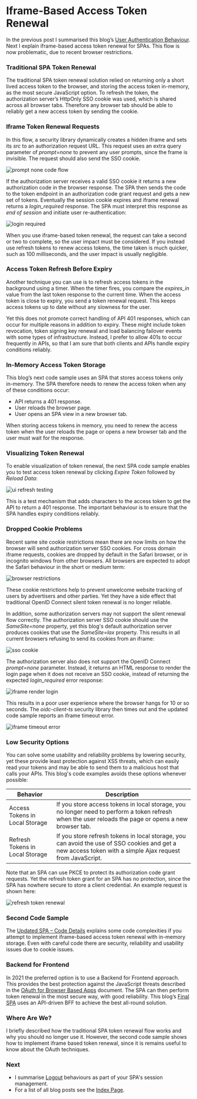 # Iframe-Based Access Token Renewal

In the previous post I summarised this blog’s <a href='federated-logins'>User Authentication Behaviour</a>. Next I explain iframe-based access token renewal for SPAs. This flow is now problematic, due to recent browser restrictions.

### Traditional SPA Token Renewal

The traditional SPA token renewal solution relied on returning only a short lived access token to the browser, and storing the access token in-memory, as the most secure JavaScript option. To refresh the token, the authorization server’s HttpOnly SSO cookie was used, which is shared across all browser tabs. Therefore any browser tab should be able to reliably get a new access token by sending the cookie.

### Iframe Token Renewal Requests

In this flow, a security library dynamically creates a hidden iframe and sets its *src* to an authorization request URL. This request uses an extra query parameter of *prompt=none* to prevent any user prompts, since the frame is invisible. The request should also send the SSO cookie.

![prompt none code flow](../images/150/prompt-none-code-flow.jpg?v=20240822)

If the authorization server receives a valid SSO cookie it returns a new authorization code in the browser response. The SPA then sends the code to the token endpoint in an authorization code grant request and gets a new set of tokens. Eventually the session cookie expires and iframe renewal returns a *login_required* response. The SPA must interpret this response as *end of session* and initiate user re-authentication:

![login required](../images/150/login-required.jpg?v=20240822)

When you use iframe-based token renewal, the request can take a second or two to complete, so the user impact must be considered. If you instead use 
refresh tokens to renew access tokens, the time taken is much quicker, such as 100 milliseconds, and the user impact is usually negligible. 

### Access Token Refresh Before Expiry

Another technique you can use is to refresh access tokens in the background using a timer. When the timer fires, you compare the *expires_in* value from the last token response to the current time. When the access token is close to expiry, you send a token renewal request. This keeps access tokens up to date without any slowness for the user.

Yet this does not promote correct handling of API 401 responses, which can occur for multiple reasons in addition to expiry. These might include token revocation, token signing key renewal and load balancing failover events with some types of infrastructure. Instead, I prefer to allow 401s to occur frequently in APIs, so that I am sure that both clients and APIs handle expiry conditions reliably.

### In-Memory Access Token Storage

This blog’s next code sample uses an SPA that stores access tokens only in-memory. The SPA therefore needs to renew the access token when any of these conditions occur:

- API returns a 401 response.
- User reloads the browser page.
- User opens an SPA view in a new browser tab.

When storing access tokens in memory, you need to renew the access token when the user reloads the page or opens a new browser tab and the user must wait for the response. 

### Visualizing Token Renewal

To enable visualization of token renewal, the next SPA code sample enables you to test access token renewal by clicking *Expire Token* followed by *Reload Data*:

![ui refresh testing](../images/150/ui-refresh-testing.jpg?v=20240822)

This is a test mechanism that adds characters to the access token to get the API to return a 401 response. The important behaviour is to ensure that the SPA handles expiry conditions reliably.

### Dropped Cookie Problems

Recent same site cookie restrictions mean there are now limits on how the browser will send authorization server SSO cookies. For cross domain iframe requests, cookies are dropped by default in the Safari browser, or in incognito windows from other browsers. All browsers are expected to adopt the Safari behaviour in the short or medium term:

![browser restrictions](../images/150/browser-restrictions.jpg)

These cookie restrictions help to prevent unwelcome website tracking of users by advertisers and other parties. Yet they have a side effect that traditional OpenID Connect silent token renewal is no longer reliable.

In addition, some authorization servers may not support the silent renewal flow correctly. The authorization server SSO cookie should use the *SameSite=none* property, yet this blog's default authorization server produces cookies that use the *SameSite=lax* property. This results in all current browsers refusing to send its cookies from an iframe:

![sso cookie](../images/150/sso-cookie.jpg?v=20240822)

The authorization server also does not support the OpenID Connect *prompt=none* parameter. Instead, it returns an HTML response to render the login page when it does not receive an SSO cookie, instead of returning the expected *login_required* error response:

![iframe render login](../images/150/iframe-render-login.jpg?v=20240822)

This results in a poor user experience where the browser hangs for 10 or so seconds. The *oidc-client-ts* security library then times out and the updated code sample reports an iframe timeout error.

![iframe timeout error](../images/150/iframe-timeout-error.jpg?v=20240822)

### Low Security Options

You can solve some usability and reliability problems by lowering security, yet these provide least protection against XSS threats, which can easily read your tokens and may be able to send them to a malicious host that calls your APIs. This blog's code examples avoids these options whenever possible:

| Behavior | Description |
| -------- | ----------- |
| Access Tokens in Local Storage | If you store access tokens in local storage, you no longer need to perform a token refresh when the user reloads the page or opens a new browser tab. |
| Refresh Tokens in Local Storage | If you store refresh tokens in local storage, you can avoid the use of SSO cookies and get a new access token with a simple Ajax request from JavaScript. |

Note that an SPA can use PKCE to protect its authorization code grant requests. Yet the refresh token grant for an SPA has no protection, since the SPA has nowhere secure to store a client credential. An example request is shown here:

![refresh token renewal](../images/150/refresh-token-renewal.jpg?v=20240822)

### Second Code Sample

The <a href='updated-spa-coding-key-points'>Updated SPA – Code Details</a> explains some code complexities if you attempt to implement iframe-based access token renewal with in-memory storage. Even with careful code there are security, reliability and usability issues due to cookie issues.

### Backend for Frontend

In 2021 the preferred option is to use a Backend for Frontend approach. This provides the best protection against the JavaScript threats described in the [OAuth for Browser Based Apps](https://datatracker.ietf.org/doc/html/draft-ietf-oauth-browser-based-apps#name-the-threat-of-malicious-jav) document. The SPA can then perform token renewal in the most secure way, with good reliability. This blog’s <a href='final-spa-overview'>Final SPA</a> uses an API-driven BFF to achieve the best all-round solution.

### Where Are We?
 
I briefly described how the traditional SPA token renewal flow works and why you should no longer use it. However, the second code sample shows how to implement iframe based token renewal, since it is remains useful to know about the OAuth techniques.

### Next

- I summarise <a href='logout'>Logout</a> behaviours as part of your SPA's session management.
- For a list of all blog posts see the <a href='index'>Index Page</a>.
